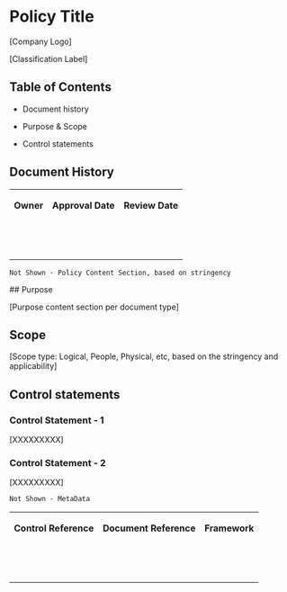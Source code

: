# **Policy Title**

\[Company Logo\]

\[Classification Label\]  

## Table of Contents

*   Document history
    
*   Purpose & Scope
    
*   Control statements
    
      
    

## Document History

<table><tbody><tr><td><p><strong>Owner</strong></p></td><td><p><strong>Approval Date</strong></p></td><td><p><strong>Review Date</strong></p></td></tr><tr><td><p></p></td><td><p></p></td><td><p></p></td></tr><tr><td><p></p></td><td><p></p></td><td><p></p></td></tr><tr><td><p></p></td><td><p></p></td><td><p></p></td></tr></tbody></table>

`Not Shown - Policy Content Section, based on stringency`

  
\## Purpose

\[Purpose content section per document type\]  

## Scope

\[Scope type: Logical, People, Physical, etc, based on the stringency and applicability\]  

## Control statements

### Control Statement - 1

\[XXXXXXXXX\]  

### Control Statement - 2

\[XXXXXXXXX\]

`Not Shown - MetaData`

<table><tbody><tr><td><p><strong>Control Reference</strong></p></td><td><p><strong>Document Reference</strong></p></td><td><p><strong>Framework</strong></p></td></tr><tr><td><p></p></td><td><p></p></td><td><p></p></td></tr><tr><td><p></p></td><td><p></p></td><td><p></p></td></tr><tr><td><p></p></td><td><p></p></td><td><p></p></td></tr></tbody></table>